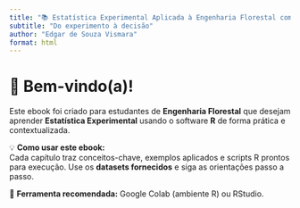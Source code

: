 ```yaml
---
title: "📚 Estatística Experimental Aplicada à Engenharia Florestal com R"
subtitle: "Do experimento à decisão"
author: "Edgar de Souza Vismara"
format: html
---
```


# 🌱 Bem-vindo(a)!
  
Este ebook foi criado para estudantes de **Engenharia Florestal** que desejam aprender **Estatística Experimental** usando o software **R** de forma prática e contextualizada.

::: {.callout-note}
💡 **Como usar este ebook:**  
Cada capítulo traz conceitos-chave, exemplos aplicados e scripts R prontos para execução. Use os **datasets fornecidos** e siga as orientações passo a passo.
:::

📌 **Ferramenta recomendada:** Google Colab (ambiente R) ou RStudio.

